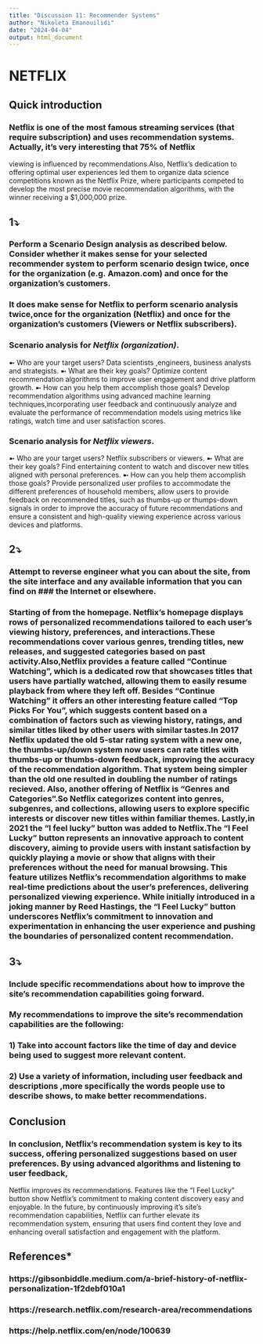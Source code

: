 ```yaml
---
title: "Discussion 11: Recommender Systems"
author: "Nikoleta Emanouilidi"
date: "2024-04-04"
output: html_document
---
```



# **NETFLIX**

## **Quick introduction**

### Netflix is one of the most famous streaming services (that require subscription) and uses recommendation systems. Actually, it's very  interesting that 75% of Netflix
viewing is influenced by recommendations.Also, Netflix's dedication to offering optimal user experiences led them to organize data science competitions known as the Netflix Prize, 
where participants competed to develop the most precise movie recommendation algorithms, with the winner receiving a $1,000,000 prize.

## **1⤵** 
###  Perform a Scenario Design analysis as described below.  Consider whether it makes sense for your selected recommender system to perform scenario design twice, once for the organization (e.g. Amazon.com) and once for the organization's customers.

### It does make sense for Netflix to perform scenario analysis twice,once for the organization (Netflix) and once for the organization's customers (Viewers or Netflix subscribers).

### Scenario analysis for *Netflix (organization)*. 
➼ Who  are your target users? Data scientists ,engineers, business analysts and strategists.
➼ What are their key goals? Optimize content recommendation algorithms to improve user engagement and drive platform growth. 
➼ How can you help them accomplish those goals? Develop recommendation algorithms using advanced machine learning techniques,incorporating user feedback and continuously analyze and evaluate the performance of recommendation models using metrics like ratings, watch time and user satisfaction scores.

### Scenario analysis for *Netflix viewers*.  
➼ Who  are your target users? Netflix subscribers or viewers.
➼ What are their key goals?    Find entertaining content to watch and discover new titles aligned with personal preferences.
➼ How can you help them accomplish those goals? Provide personalized user profiles to accommodate the different preferences of household members, allow users to provide feedback on recommended titles,
such as thumbs-up or thumps-down signals in order to improve the accuracy of future recommendations and ensure a consistent and high-quality viewing experience across various devices and platforms.

## **2⤵**
### Attempt to **reverse engineer** what you can about the site, from the site interface and any available information that you can find on ### the Internet or elsewhere.

### Starting of from the homepage. Netflix's homepage  displays rows of personalized recommendations tailored to each user's viewing history, preferences, and interactions.These recommendations cover various genres, trending titles, new releases, and suggested categories based on past activity.Also,Netflix provides a feature called "Continue Watching", which is a dedicated row that showcases titles that users have partially watched, allowing them to easily resume playback from where they left off. Besides "Continue Watching" it offers an other interesting feature called "Top Picks For You", which suggests content based on a combination of factors  such as viewing history, ratings, and similar titles liked by other users with similar tastes.In 2017 Netflix updated the old 5-star rating system with a new one, the thumbs-up/down system now users can rate titles with thumbs-up or thumbs-down feedback, improving the accuracy of the recommendation algorithm. That system being simpler than the old one resulted in doubling the number of ratings recieved. Also, another offering of Netflix is "Genres and Categories".So Netflix categorizes content into genres, subgenres, and collections, allowing users to explore specific interests or discover new titles within familiar themes. Lastly,in 2021 the "I feel lucky" button was added to Netflix.The "I Feel Lucky" button represents an innovative approach to content discovery, aiming to provide users with instant satisfaction by quickly playing a movie or show that aligns with their preferences without the need for manual browsing. This feature utilizes Netflix's recommendation algorithms to make real-time predictions about the user's preferences, delivering personalized viewing experience. While initially introduced in a joking manner by Reed Hastings, the "I Feel Lucky" button underscores Netflix's commitment to innovation and experimentation in enhancing the user experience and pushing the boundaries of personalized content recommendation.

## **3⤵**
### Include specific recommendations about how to improve the site's recommendation capabilities going forward. 

### My recommendations to improve the site's recommendation capabilities are the following:
### 1) Take into account factors like the time of day and device being used to suggest more relevant content.
### 2) Use a variety of information, including user feedback and descriptions ,more specifically the words people use to describe shows, to make better recommendations.

## **Conclusion**

### In conclusion, Netflix's recommendation system is key to its success, offering personalized suggestions based on user preferences. By using advanced algorithms and listening to user feedback, 
Netflix improves its recommendations. Features like the "I Feel Lucky" button show Netflix's commitment to making content discovery easy and enjoyable. In the future, by continuously 
improving it's site's recommendation capabilities, Netflix can further elevate its recommendation system, ensuring that users find content they love and enhancing overall satisfaction and 
engagement with the platform.

## **References***

### https://gibsonbiddle.medium.com/a-brief-history-of-netflix-personalization-1f2debf010a1
### https://research.netflix.com/research-area/recommendations
### https://help.netflix.com/en/node/100639 












